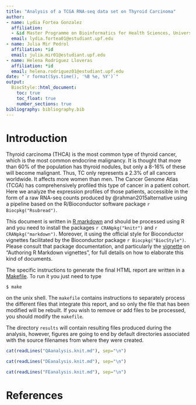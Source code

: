 ```yaml
---
title: "Analysis of a TCGA RNA-seq data set on Thyroid Carcinoma"
author:
- name: Lydia Fortea Gonzalez
  affiliation:
  - &id Master Programme on Bioinformatics for Health Sciences, Universitat Pompeu Fabra, Barcelona, Spain
  email: lydia.fortea01@estudiant.upf.edu
- name: Julia Mir Pedrol
  affiliation: *id
  email: julia.mir01@estudiant.upf.edu
- name: Helena Rodriguez Lloveras
  affiliation: *id
  email: helena.rodriguez01@estudiant.upf.edu
date: "`r format(Sys.time(), '%B %e, %Y')`"
output: 
  BiocStyle::html_document:
    toc: true
    toc_float: true
    number_sections: true
bibliography: bibliography.bib
---
```


# Introduction

Thyroid carcinoma (THCA) is the most common type of thyroid cancer, which is the most common endocrine malignancy. It is thought that more than 60% of the
population has thyroid nodules, but only a 8-16% of these will become malignant. Thus,
TC only represents a 2.3% of all cancers worldwide. It affects more women than men. The
Cancer Genome Atlas (TCGA) has comprehensively profiled this type of cancer
in a patient cohort. Here we analyze the expression profiles of those
patients, accessible in the form of a raw RNA-seq counts produced by
@rahman2015alternative using a pipeline based on the R/Bioconductor
software package `r Biocpkg("Rsubread")`.

This document is written in [R markdown](https://rmarkdown.rstudio.com) and
should be processed using R and you need to install the packages
`r CRANpkg("knitr")` and `r CRANpkg("markdown")`. Moreover, it using the official
style for Bioconductor vignettes facilitated by the Bioconductor package
`r Biocpkg("BiocStyle")`. Please consult that package documentation, and particularly
the [vignette](http://bioconductor.org/packages/release/bioc/vignettes/BiocStyle/inst/doc/AuthoringRmdVignettes.html)
on "Authoring R Markdown vignettes", for full details on how to elaborate this
kind of documents.

The specific instructions to generate the final HTML report are written in a
[Makefile](https://en.wikipedia.org/wiki/Makefile). To run it you just need to type

   ```
   $ make
   ```

on the unix shell. The `makefile` contains instructions to separately process
the different files that integrate this report, and so only the file that has
been modified will be rebuilt. If you wish to remove or add files to be processed,
you should modify the `makefile`.

The directory `results` will contain resulting files produced during the analysis,
however, figures are going to end by default directories associated with the
source filenames from where they were created.

```r
cat(readLines("QAanalysis.knit.md"), sep="\n")
```

```r
cat(readLines("DEanalysis.knit.md"), sep="\n")
```

```r
cat(readLines("FEanalysis.knit.md"), sep="\n")
```

# References
